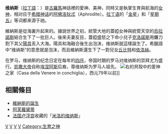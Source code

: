 {{Unreferenced|time=2017-08-06T20:28:05+00:00}}
{{noteTA
|1=zh-cn:丘比特; zh-hk:邱比特; zh-tw:邱比特;
}}
{{about}}

{{Infobox deity
| type = roman
| other_names =  
| member_of = [[罗马十二主神|罗马十二主神]]
| image = Sandro Botticelli - La nascita di Venere - Google Art Project - edited.jpg
| caption = 《[[维纳斯的诞生_(波提切利)|维纳斯的诞生]]》，[[波提切利|波提切利]]作
| deity_of = 爱情、美丽、情欲、生育、繁荣之女神
| symbols = 玫瑰，[[香桃木|香桃木]]
| consort = [[玛尔斯|玛尔斯]]和[[武尔坎|武尔坎]]
| parents = [[凯路斯|凯路斯]]
| day          = [[星期五|星期五]] (“Friday”一词衍生自''dies Veneris'')
| planet  = [[金星|金星]]
| siblings =  
| children = [[丘比特|丘比特]]，[[埃涅阿斯|埃涅阿斯]]
| Greek_equivalent     = [[阿佛洛狄忒|阿佛洛狄忒]]
| Etruscan_equivalent = 杜兰（Turan）
| equivalent1_type = 美索不达米亚
| equivalent1 = [[伊南娜|伊南娜]]
| equivalent2_type = 巴比伦
| equivalent2 = [[伊丝塔|伊丝塔]]
}}

'''维纳斯'''（[[拉丁語|拉丁語]]：{{lang|la|Venus}}）是[[古羅馬|古羅馬]]神話裡的愛神、美神，同時又是執掌生育與航海的[[女神|女神]]，相对应于[[希腊神话|希腊神话]]的[[阿佛洛狄忒|阿佛洛狄忒]]（Aphrodite）。[[拉丁语|拉丁语]]的「[[金星|金星]]」和「[[星期五|星期五]]」等词都来源于祂。

維納斯是從海裏升起來的。據說世界之初，統管大地的蓋婭女神與統管天空的[[烏拉諾斯|烏拉諾斯]]結合生下了一批巨人。後來夫妻反目，蓋婭盛怒之下命小兒子[[克洛諾斯|克洛諾斯]]用鐮刀割下其父[[陽具|陽具]]丢入大海。陽具和海融合後生出泡沫，维纳斯就這樣誕生了。希臘語中“维纳斯”的意思就是泡沫，而且維納斯還生下了一對兒女[[丘比特|丘比特]]和[[依洛絲|依洛絲]]。

在罗马，维纳斯的纪念日定在每年的[[四月|四月]]，帝国时期的罗马对维纳斯的崇拜尤为盛行。[[凯撒大帝|凯撒大帝]]自称[[埃涅阿斯|埃涅阿斯]]后裔，尊维纳斯为罗马人祖先。
[[File:Aphrodite_Anadyomene_from_Pompeii_cropped.jpg|右]]的貝殼中的愛神之家（Casa della Venere in conchiglia），西元79年以前]]

== 相關條目 ==
* [[維納斯的誕生|維納斯的誕生]]
* [[阿芙蘿黛蒂|阿芙蘿黛蒂]]
* [[法国|法国]][[卢浮宫|卢浮宫]]收藏的「[[米洛的维纳斯|米洛的维纳斯]]」

{{Commons category|Venus (dea)|維納斯}}
{{Authority control}}

{{罗马神话}}
{{DEFAULTSORT:維納斯}}
[[Category:羅馬女神|V]]
[[Category:愛神|V]]
[[Category:美神|V]]
[[Category:金星神|V]]
[[Category:生育之神|Category:生育之神]]

{{Myth-stub}}